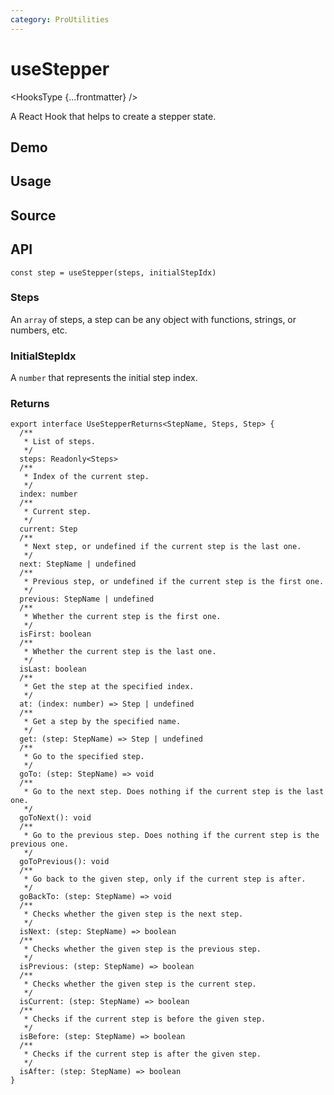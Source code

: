 ```yaml
---
category: ProUtilities
---
```


# useStepper


<HooksType {...frontmatter} />

A React Hook that helps to create a stepper state.

## Demo


<App />

## Usage



## Source


<Source />

## API

```tsx
const step = useStepper(steps, initialStepIdx)
```

### Steps

An `array` of steps, a step can be any object with functions, strings, or numbers, etc.

### InitialStepIdx

A `number` that represents the initial step index.

### Returns

```tsx
export interface UseStepperReturns<StepName, Steps, Step> {
  /**
   * List of steps.
   */
  steps: Readonly<Steps>
  /**
   * Index of the current step.
   */
  index: number
  /**
   * Current step.
   */
  current: Step
  /**
   * Next step, or undefined if the current step is the last one.
   */
  next: StepName | undefined
  /**
   * Previous step, or undefined if the current step is the first one.
   */
  previous: StepName | undefined
  /**
   * Whether the current step is the first one.
   */
  isFirst: boolean
  /**
   * Whether the current step is the last one.
   */
  isLast: boolean
  /**
   * Get the step at the specified index.
   */
  at: (index: number) => Step | undefined
  /**
   * Get a step by the specified name.
   */
  get: (step: StepName) => Step | undefined
  /**
   * Go to the specified step.
   */
  goTo: (step: StepName) => void
  /**
   * Go to the next step. Does nothing if the current step is the last one.
   */
  goToNext(): void
  /**
   * Go to the previous step. Does nothing if the current step is the previous one.
   */
  goToPrevious(): void
  /**
   * Go back to the given step, only if the current step is after.
   */
  goBackTo: (step: StepName) => void
  /**
   * Checks whether the given step is the next step.
   */
  isNext: (step: StepName) => boolean
  /**
   * Checks whether the given step is the previous step.
   */
  isPrevious: (step: StepName) => boolean
  /**
   * Checks whether the given step is the current step.
   */
  isCurrent: (step: StepName) => boolean
  /**
   * Checks if the current step is before the given step.
   */
  isBefore: (step: StepName) => boolean
  /**
   * Checks if the current step is after the given step.
   */
  isAfter: (step: StepName) => boolean
}
```
